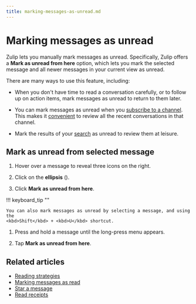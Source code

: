 ```yaml
---
title: marking-messages-as-unread.md
---
```


# Marking messages as unread

Zulip lets you manually mark messages as unread. Specifically, Zulip offers a
**Mark as unread from here** option, which lets you mark the selected message
and all newer messages in your current view as unread.

There are many ways to use this feature, including:

- When you don't have time to read a conversation carefully, or to follow up on
  action items, mark messages as unread to return to them later.

- You can mark messages as unread when you [subscribe to a
  channel](/help/introduction-to-channels#browse-and-subscribe-to-channels). This makes it
  [convenient](/help/reading-strategies) to review all the recent
  conversations in that channel.

- Mark the results of your [search](/help/search-for-messages) as unread to
  review them at leisure.

## Mark as unread from selected message

<Tabs>
<TabItem label="desktop-web">

1. Hover over a message to reveal three icons on the right.

1. Click on the **ellipsis** (<i class="zulip-icon zulip-icon-more-vertical-spread"></i>).




1. Click **Mark as unread from here**.

!!! keyboard_tip ""

    You can also mark messages as unread by selecting a message, and using the
    <kbd>Shift</kbd> + <kbd>U</kbd> shortcut.

</TabItem>
<TabItem label="mobile">

1. Press and hold a message until the long-press menu appears.




1. Tap **Mark as unread from here**.

</TabItem>
</Tabs>

## Related articles

* [Reading strategies](/help/reading-strategies)
* [Marking messages as read](/help/marking-messages-as-read)
* [Star a message](/help/star-a-message)
* [Read receipts](/help/read-receipts)


